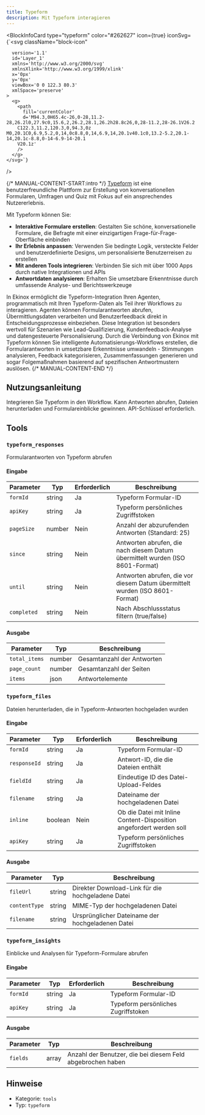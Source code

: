 ```yaml
---
title: Typeform
description: Mit Typeform interagieren
---
```



<BlockInfoCard 
  type="typeform"
  color="#262627"
  icon={true}
  iconSvg={`<svg className="block-icon"
      
      version='1.1'
      id='Layer_1'
      xmlns='http://www.w3.org/2000/svg'
      xmlnsXlink='http://www.w3.org/1999/xlink'
      x='0px'
      y='0px'
      viewBox='0 0 122.3 80.3'
      xmlSpace='preserve'
    >
      <g>
        <path
          fill='currentColor'
          d='M94.3,0H65.4c-26,0-28,11.2-28,26.2l0,27.9c0,15.6,2,26.2,28.1,26.2h28.8c26,0,28-11.2,28-26.1V26.2
		C122.3,11.2,120.3,0,94.3,0z M0,20.1C0,6.9,5.2,0,14,0c8.8,0,14,6.9,14,20.1v40.1c0,13.2-5.2,20.1-14,20.1c-8.8,0-14-6.9-14-20.1
		V20.1z'
        />
      </g>
    </svg>`}
/>

{/* MANUAL-CONTENT-START:intro */}
[Typeform](https://www.typeform.com/) ist eine benutzerfreundliche Plattform zur Erstellung von konversationellen Formularen, Umfragen und Quiz mit Fokus auf ein ansprechendes Nutzererlebnis.

Mit Typeform können Sie:

- **Interaktive Formulare erstellen**: Gestalten Sie schöne, konversationelle Formulare, die Befragte mit einer einzigartigen Frage-für-Frage-Oberfläche einbinden
- **Ihr Erlebnis anpassen**: Verwenden Sie bedingte Logik, versteckte Felder und benutzerdefinierte Designs, um personalisierte Benutzerreisen zu erstellen
- **Mit anderen Tools integrieren**: Verbinden Sie sich mit über 1000 Apps durch native Integrationen und APIs
- **Antwortdaten analysieren**: Erhalten Sie umsetzbare Erkenntnisse durch umfassende Analyse- und Berichtswerkzeuge

In Ekinox ermöglicht die Typeform-Integration Ihren Agenten, programmatisch mit Ihren Typeform-Daten als Teil ihrer Workflows zu interagieren. Agenten können Formularantworten abrufen, Übermittlungsdaten verarbeiten und Benutzerfeedback direkt in Entscheidungsprozesse einbeziehen. Diese Integration ist besonders wertvoll für Szenarien wie Lead-Qualifizierung, Kundenfeedback-Analyse und datengesteuerte Personalisierung. Durch die Verbindung von Ekinox mit Typeform können Sie intelligente Automatisierungs-Workflows erstellen, die Formularantworten in umsetzbare Erkenntnisse umwandeln - Stimmungen analysieren, Feedback kategorisieren, Zusammenfassungen generieren und sogar Folgemaßnahmen basierend auf spezifischen Antwortmustern auslösen.
{/* MANUAL-CONTENT-END */}

## Nutzungsanleitung

Integrieren Sie Typeform in den Workflow. Kann Antworten abrufen, Dateien herunterladen und Formulareinblicke gewinnen. API-Schlüssel erforderlich.

## Tools

### `typeform_responses`

Formularantworten von Typeform abrufen

#### Eingabe

| Parameter | Typ | Erforderlich | Beschreibung |
| --------- | ---- | -------- | ----------- |
| `formId` | string | Ja | Typeform Formular-ID |
| `apiKey` | string | Ja | Typeform persönliches Zugriffstoken |
| `pageSize` | number | Nein | Anzahl der abzurufenden Antworten \(Standard: 25\) |
| `since` | string | Nein | Antworten abrufen, die nach diesem Datum übermittelt wurden \(ISO 8601-Format\) |
| `until` | string | Nein | Antworten abrufen, die vor diesem Datum übermittelt wurden \(ISO 8601-Format\) |
| `completed` | string | Nein | Nach Abschlussstatus filtern \(true/false\) |

#### Ausgabe

| Parameter | Typ | Beschreibung |
| --------- | ---- | ----------- |
| `total_items` | number | Gesamtanzahl der Antworten |
| `page_count` | number | Gesamtanzahl der Seiten |
| `items` | json | Antwortelemente |

### `typeform_files`

Dateien herunterladen, die in Typeform-Antworten hochgeladen wurden

#### Eingabe

| Parameter | Typ | Erforderlich | Beschreibung |
| --------- | ---- | -------- | ----------- |
| `formId` | string | Ja | Typeform Formular-ID |
| `responseId` | string | Ja | Antwort-ID, die die Dateien enthält |
| `fieldId` | string | Ja | Eindeutige ID des Datei-Upload-Feldes |
| `filename` | string | Ja | Dateiname der hochgeladenen Datei |
| `inline` | boolean | Nein | Ob die Datei mit Inline Content-Disposition angefordert werden soll |
| `apiKey` | string | Ja | Typeform persönliches Zugriffstoken |

#### Ausgabe

| Parameter | Typ | Beschreibung |
| --------- | ---- | ----------- |
| `fileUrl` | string | Direkter Download-Link für die hochgeladene Datei |
| `contentType` | string | MIME-Typ der hochgeladenen Datei |
| `filename` | string | Ursprünglicher Dateiname der hochgeladenen Datei |

### `typeform_insights`

Einblicke und Analysen für Typeform-Formulare abrufen

#### Eingabe

| Parameter | Typ | Erforderlich | Beschreibung |
| --------- | ---- | -------- | ----------- |
| `formId` | string | Ja | Typeform Formular-ID |
| `apiKey` | string | Ja | Typeform persönliches Zugriffstoken |

#### Ausgabe

| Parameter | Typ | Beschreibung |
| --------- | ---- | ----------- |
| `fields` | array | Anzahl der Benutzer, die bei diesem Feld abgebrochen haben |

## Hinweise

- Kategorie: `tools`
- Typ: `typeform`
